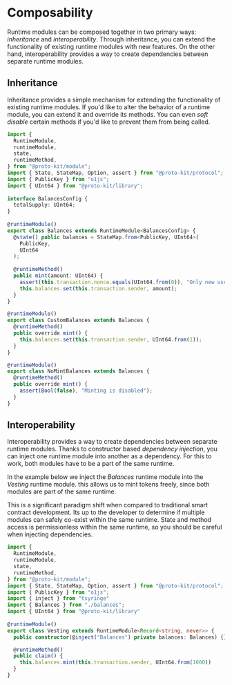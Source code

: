 
# Composability

Runtime modules can be composed together in two primary ways: _inheritance_ and _interoperability_.
Through inheritance, you can extend the functionality of existing runtime modules with new features.
On the other hand, interoperability provides a way to create dependencies between separate runtime modules.

## Inheritance

Inheritance provides a simple mechanism for extending the functionality of existing runtime modules.
If you'd like to alter the behavior of a runtime module, you can extend it and override its methods.
You can even _soft disable_ certain methods if you'd like to prevent them from being called.

```typescript {31-34, 39-42} showLineNumbers filename="balances.ts"
import {
  RuntimeModule,
  runtimeModule,
  state,
  runtimeMethod,
} from "@proto-kit/module";
import { State, StateMap, Option, assert } from "@proto-kit/protocol";
import { PublicKey } from "o1js";
import { UInt64 } from "@proto-kit/library";
 
interface BalancesConfig {
  totalSupply: UInt64;
}
 
@runtimeModule()
export class Balances extends RuntimeModule<BalancesConfig> {
  @state() public balances = StateMap.from<PublicKey, UInt64>(
    PublicKey,
    UInt64
  );
 
  @runtimeMethod()
  public mint(amount: UInt64) {
    assert(this.transaction.nonce.equals(UInt64.from(0)), "Only new users can mint");
    this.balances.set(this.transaction.sender, amount);
  }
}

@runtimeModule()
export class CustomBalances extends Balances {
  @runtimeMethod()
  public override mint() {
    this.balances.set(this.transaction.sender, UInt64.from(1));
  }
}

@runtimeModule()
export class NoMintBalances extends Balances {
  @runtimeMethod()
  public override mint() {
    assert(Bool(false), "Minting is disabled");
  }
}
```

## Interoperability

Interoperability provides a way to create dependencies between separate runtime modules. Thanks to
constructor based _dependency injection_, you can inject one runtime module into another as a dependency. 
For this to work, both modules have to be a part of the same runtime.

In the example below we inject the _Balances_ runtime module into the _Vesting_ runtime module.
this allows us to mint tokens freely, since both modules are part of the same runtime.

<Callout type="warning">
This is a significant paradigm shift when compared to traditional smart contract development. Its up
to the developer to determine if multiple modules can safely co-exist within the same runtime. State and method
access is permissionless within the same runtime, so you should be careful when injecting dependencies.
</Callout>

```typescript  showLineNumbers filename="balances.ts"
import {
  RuntimeModule,
  runtimeModule,
  state,
  runtimeMethod,
} from "@proto-kit/module";
import { State, StateMap, Option, assert } from "@proto-kit/protocol";
import { PublicKey } from "o1js";
import { inject } from "tsyringe"
import { Balances } from "./balances";
import { UInt64 } from "@proto-kit/library"
 
@runtimeModule()
export class Vesting extends RuntimeModule<Record<string, never>> {
  public constructor(@inject("Balances") private balances: Balances) {}

  @runtimeMethod()
  public claim() {
    this.balances.mint(this.transaction.sender, UInt64.from(1000))
  }
}
```
